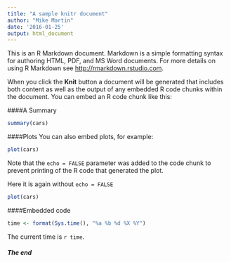 ```yaml
---
title: "A sample knitr document"
author: "Mike Martin"
date: '2016-01-25'
output: html_document
---
```


This is an R Markdown document. Markdown is a simple formatting syntax for authoring HTML, PDF, and MS Word documents. For more details on using R Markdown see <http://rmarkdown.rstudio.com>.

When you click the **Knit** button a document will be generated that includes both content as well as the output of any embedded R code chunks within the document. You can embed an R code chunk like this:

####A Summary
```r
summary(cars)
```

####Plots
You can also embed plots, for example:

```r
plot(cars)
```

Note that the `echo = FALSE` parameter was added to the code chunk to prevent printing of the R code that generated the plot.

Here it is again without `echo = FALSE`

```r
plot(cars)
```

####Embedded code
```r
time <- format(Sys.time(), "%a %b %d %X %Y")
```

The current time is `r time`.


##### The end



